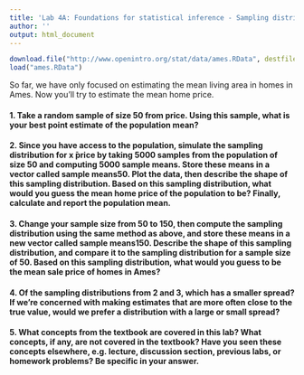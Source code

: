 ```yaml
---
title: 'Lab 4A: Foundations for statistical inference - Sampling distributions'
author: ''
output: html_document
---
```

	
```r
download.file("http://www.openintro.org/stat/data/ames.RData", destfile = "ames.RData")
load("ames.RData")
```


So far, we have only focused on estimating the mean living area in homes in Ames. Now you’ll try to estimate the mean home price.

#### 1. Take a random sample of size 50 from price. Using this sample, what is your best point estimate of the population mean?



#### 2. Since you have access to the population, simulate the sampling distribution for x ̄price by taking 5000 samples from the population of size 50 and computing 5000 sample means. Store these means in a vector called sample means50. Plot the data, then describe the shape of this sampling distribution. Based on this sampling distribution, what would you guess the mean home price of the population to be? Finally, calculate and report the population mean.



#### 3. Change your sample size from 50 to 150, then compute the sampling distribution using the same method as above, and store these means in a new vector called sample means150. Describe the shape of this sampling distribution, and compare it to the sampling distribution for a sample size of 50. Based on this sampling distribution, what would you guess to be the mean sale price of homes in Ames?



#### 4. Of the sampling distributions from 2 and 3, which has a smaller spread? If we’re concerned with making estimates that are more often close to the true value, would we prefer a distribution with a large or small spread?



#### 5. What concepts from the textbook are covered in this lab? What concepts, if any, are not covered in the textbook? Have you seen these concepts elsewhere, e.g. lecture, discussion section, previous labs, or homework problems? Be specific in your answer.

